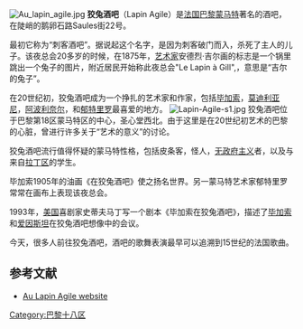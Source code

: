 [[Image:Au_lapin_agile.jpg|thumb]]
{{Coord|48.8886|2.33998|display=title}}
'''狡兔酒吧'''（Lapin Agile）是[[法国|法国]][[巴黎|巴黎]][[蒙马特|蒙马特]]著名的酒吧，在陡峭的鹅卵石路Saules街22号。

最初它称为“刺客酒吧”。据说起这个名字，是因为刺客破门而入，杀死了主人的儿子。该夜总会20多岁的时候，在1875年，[[艺术家|艺术家]]安德烈·吉尔画的标志是一个锅里跳出一个兔子的图片，附近居民开始称此夜总会"Le Lapin à Gill",，意思是“吉尔的兔子”。 

在20世纪初，狡兔酒吧成为一个挣扎的艺术家和作家，包括[[毕加索|毕加索]]，[[阿梅代奥·莫迪利亚尼|莫迪利亚尼]]，[[纪尧姆·阿波利奈尔|阿波利奈尔]]，和[[莫里斯·郁特里罗|郁特里罗]]最喜爱的地方。 
[[Image:Lapin-Agile-s1.jpg|thumb]]
狡兔酒吧位于巴黎第18区蒙马特区的中心，圣心堂西北。由于这里是在20世纪初艺术的巴黎的心脏，曾进行许多关于“艺术的意义”的讨论。 

狡兔酒吧流行值得怀疑的蒙马特性格，包括皮条客，怪人，[[无政府主义|无政府主义]]者，以及与来自[[拉丁区|拉丁区]]的学生。

毕加索1905年的油画《在狡兔酒吧》使之扬名世界。另一蒙马特艺术家郁特里罗常常在画布上表现该夜总会。

1993年，[[美国|美国]]喜剧家史蒂夫马丁写一个剧本《毕加索在狡兔酒吧》，描述了[[毕加索|毕加索]]和[[爱因斯坦|爱因斯坦]]在狡兔酒吧想像中的会议。

今天，很多人前往狡兔酒吧，酒吧的歌舞表演最早可以追溯到15世纪的法国歌曲。

== 参考文献 ==
{{Commonscat|Lapin Agile|狡兔酒吧}}
* [http://www.au-lapin-agile.com/ Au Lapin Agile website] {{Wayback|url=http://www.au-lapin-agile.com/ |date=20210324143158 }}

[[Category:巴黎十八区|Category:巴黎十八区]]